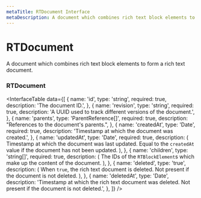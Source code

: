 ```yaml
---
metaTitle: RTDocument Interface
metaDescription: A document which combines rich text block elements to form a rich text document.
---
```


# RTDocument

<Description>
  A document which combines rich text block elements to form a rich
  text document.
</Description>

### RTDocument

<InterfaceTable
  data={[
    {
      name: 'id',
      type: 'string',
      required: true,
      description: 'The document ID.',
    },
    {
      name: 'revision',
      type: 'string',
      required: true,
      description:
        'A UUID used to track different versions of the document.',
    },
    {
      name: 'parents',
      type: 'ParentReference[]',
      required: true,
      description: "References to the document's parents.",
    },
    {
      name: 'createdAt',
      type: 'Date',
      required: true,
      description: 'Timestamp at which the document was created.',
    },
    {
      name: 'updatedAt',
      type: 'Date',
      required: true,
      description: (
        <span>
          Timestamp at which the document was last updated. Equal to
          the <Code>createdAt</Code> value if the document has not
          been updated.
        </span>
      ),
    },
    {
      name: 'children',
      type: 'string[]',
      required: true,
      description: (
        <span>
          The IDs of the <Code>RTBlockElement</Code>s which make
          up the content of the document.
        </span>
      ),
    },
    {
      name: 'deleted',
      type: 'true',
      description: (
        <span>
          When <Code>true</Code>, the rich text document is deleted.
          Not present if the document is not deleted.
        </span>
      ),
    },
    {
      name: 'deletedAt',
      type: 'Date',
      description:
        'Timestamp at which the rich text document was deleted. Not present if the document is not deleted.',
    },
  ]}
/>
